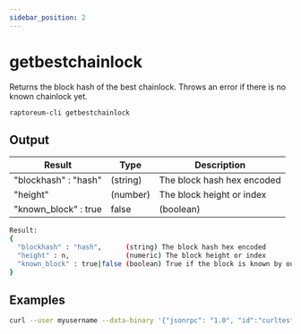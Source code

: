 ```yaml
---
sidebar_position: 2
---
```


# getbestchainlock

Returns the block hash of the best chainlock. Throws an error if there is no known chainlock yet.

`raptoreum-cli getbestchainlock`

<!-- <ReactPlayer playing controls url={[
    {src: `${require('./assets/placeholder.webm').default}`, type: 'video/webm'}]} /> -->

## Output

| Result | Type | Description |
|--|--|--|
| "blockhash" : "hash" | (string) | The block hash hex encoded |
| "height" | (number) | The block height or index |
| "known_block" : true|false | (boolean) | True if the block is known by our node |

```bash
Result:
{
  "blockhash" : "hash",      (string) The block hash hex encoded
  "height" : n,              (numeric) The block height or index
  "known_block" : true|false (boolean) True if the block is known by our node
}
```


## Examples

```bash
curl --user myusername --data-binary '{"jsonrpc": "1.0", "id":"curltest", "method": "getaddressdeltas", "params": [{"addresses": ["XwnLY9Tf7Zsef8gMGL2fhWA9ZmMjt4KPwg"]}] }' -H 'content-type: text/plain;' http://127.0.0.1:9998/
```

